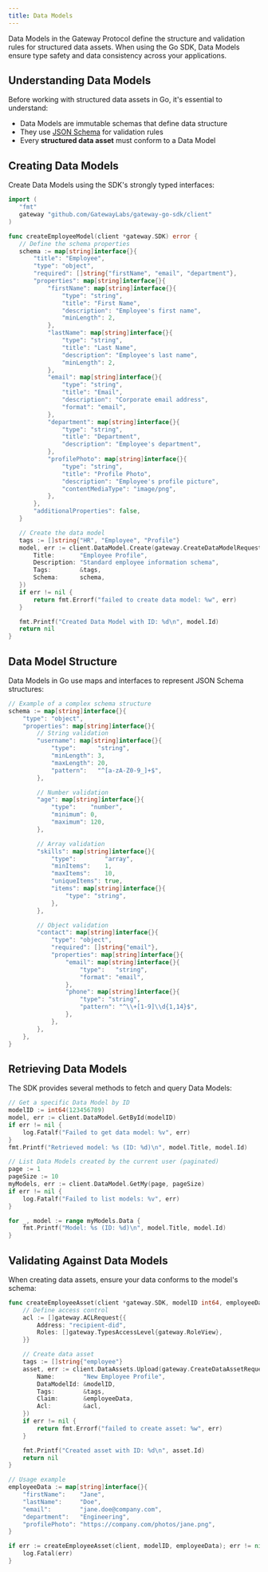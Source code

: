 ```yaml
---
title: Data Models
---
```


Data Models in the Gateway Protocol define the structure and validation rules for structured data assets. When using the Go SDK, Data Models ensure type safety and data consistency across your applications.

## Understanding Data Models

Before working with structured data assets in Go, it's essential to understand:

- Data Models are immutable schemas that define data structure
- They use [JSON Schema](https://json-schema.org/) for validation rules
- Every **structured data asset** must conform to a Data Model

## Creating Data Models

Create Data Models using the SDK's strongly typed interfaces:

```go
import (
   "fmt"
   gateway "github.com/GatewayLabs/gateway-go-sdk/client"
)

func createEmployeeModel(client *gateway.SDK) error {
   // Define the schema properties
   schema := map[string]interface{}{
       "title": "Employee",
       "type": "object",
       "required": []string{"firstName", "email", "department"},
       "properties": map[string]interface{}{
           "firstName": map[string]interface{}{
               "type": "string",
               "title": "First Name",
               "description": "Employee's first name",
               "minLength": 2,
           },
           "lastName": map[string]interface{}{
               "type": "string",
               "title": "Last Name",
               "description": "Employee's last name",
               "minLength": 2,
           },
           "email": map[string]interface{}{
               "type": "string",
               "title": "Email",
               "description": "Corporate email address",
               "format": "email",
           },
           "department": map[string]interface{}{
               "type": "string",
               "title": "Department",
               "description": "Employee's department",
           },
           "profilePhoto": map[string]interface{}{
               "type": "string",
               "title": "Profile Photo",
               "description": "Employee's profile picture",
               "contentMediaType": "image/png",
           },
       },
       "additionalProperties": false,
   }

   // Create the data model
   tags := []string{"HR", "Employee", "Profile"}
   model, err := client.DataModel.Create(gateway.CreateDataModelRequest{
       Title:       "Employee Profile",
       Description: "Standard employee information schema",
       Tags:        &tags,
       Schema:      schema,
   })
   if err != nil {
       return fmt.Errorf("failed to create data model: %w", err)
   }

   fmt.Printf("Created Data Model with ID: %d\n", model.Id)
   return nil
}
```

## Data Model Structure

Data Models in Go use maps and interfaces to represent JSON Schema structures:

```go
// Example of a complex schema structure
schema := map[string]interface{}{
    "type": "object",
    "properties": map[string]interface{}{
        // String validation
        "username": map[string]interface{}{
            "type":      "string",
            "minLength": 3,
            "maxLength": 20,
            "pattern":   "^[a-zA-Z0-9_]+$",
        },

        // Number validation
        "age": map[string]interface{}{
            "type":    "number",
            "minimum": 0,
            "maximum": 120,
        },

        // Array validation
        "skills": map[string]interface{}{
            "type":        "array",
            "minItems":    1,
            "maxItems":    10,
            "uniqueItems": true,
            "items": map[string]interface{}{
                "type": "string",
            },
        },

        // Object validation
        "contact": map[string]interface{}{
            "type": "object",
            "required": []string{"email"},
            "properties": map[string]interface{}{
                "email": map[string]interface{}{
                    "type":   "string",
                    "format": "email",
                },
                "phone": map[string]interface{}{
                    "type": "string",
                    "pattern": "^\\+[1-9]\\d{1,14}$",
                },
            },
        },
    },
}
```

## Retrieving Data Models

The SDK provides several methods to fetch and query Data Models:

```go
// Get a specific Data Model by ID
modelID := int64(123456789)
model, err := client.DataModel.GetById(modelID)
if err != nil {
    log.Fatalf("Failed to get data model: %v", err)
}
fmt.Printf("Retrieved model: %s (ID: %d)\n", model.Title, model.Id)

// List Data Models created by the current user (paginated)
page := 1
pageSize := 10
myModels, err := client.DataModel.GetMy(page, pageSize)
if err != nil {
    log.Fatalf("Failed to list models: %v", err)
}

for _, model := range myModels.Data {
    fmt.Printf("Model: %s (ID: %d)\n", model.Title, model.Id)
}
```

## Validating Against Data Models

When creating data assets, ensure your data conforms to the model's schema:

```go
func createEmployeeAsset(client *gateway.SDK, modelID int64, employeeData map[string]interface{}) error {
    // Define access control
    acl := []gateway.ACLRequest{{
        Address: "recipient-did",
        Roles: []gateway.TypesAccessLevel{gateway.RoleView},
    }}

    // Create data asset
    tags := []string{"employee"}
    asset, err := client.DataAssets.Upload(gateway.CreateDataAssetRequest{
        Name:        "New Employee Profile",
        DataModelId: &modelID,
        Tags:        &tags,
        Claim:       &employeeData,
        Acl:         &acl,
    })
    if err != nil {
        return fmt.Errorf("failed to create asset: %w", err)
    }

    fmt.Printf("Created asset with ID: %d\n", asset.Id)
    return nil
}

// Usage example
employeeData := map[string]interface{}{
    "firstName":    "Jane",
    "lastName":     "Doe",
    "email":        "jane.doe@company.com",
    "department":   "Engineering",
    "profilePhoto": "https://company.com/photos/jane.png",
}

if err := createEmployeeAsset(client, modelID, employeeData); err != nil {
    log.Fatal(err)
}
```
